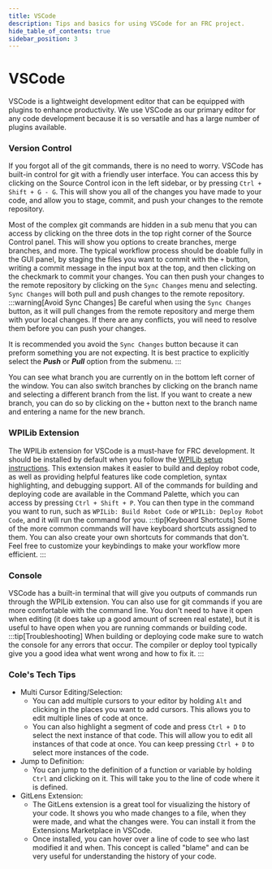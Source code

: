```yaml
---
title: VSCode
description: Tips and basics for using VSCode for an FRC project.
hide_table_of_contents: true
sidebar_position: 3
---
```


# VSCode
VSCode is a lightweight development editor that can be equipped with plugins to enhance productivity. We use VSCode as our primary editor for any code development because it is so versatile and has a large number of plugins available.

### Version Control
If you forgot all of the git commands, there is no need to worry. VSCode has built-in control for git with a friendly user interface. You can access this by clicking on the Source Control icon in the left sidebar, or by pressing `Ctrl + Shift + G - G`. This will show you all of the changes you have made to your code, and allow you to stage, commit, and push your changes to the remote repository.

Most of the complex git commands are hidden in a sub menu that you can access by clicking on the three dots in the top right corner of the Source Control panel. This will show you options to create branches, merge branches, and more. The typical workflow process should be doable fully in the GUI panel, by staging the files you want to commit with the `+` button, writing a commit message in the input box at the top, and then clicking on the checkmark to commit your changes. You can then push your changes to the remote repository by clicking on the `Sync Changes` menu and selecting. `Sync Changes` will both pull and push changes to the remote repository.
:::warning[Avoid Sync Changes]
Be careful when using the `Sync Changes` button, as it will pull changes from the remote repository and merge them with your local changes. If there are any conflicts, you will need to resolve them before you can push your changes.

It is recommended you avoid the `Sync Changes` button because it can preform something you are not expecting. It is best practice to explicitly select the ***Push*** or ***Pull*** option from the submenu.
:::

You can see what branch you are currently on in the bottom left corner of the window. You can also switch branches by clicking on the branch name and selecting a different branch from the list. If you want to create a new branch, you can do so by clicking on the `+` button next to the branch name and entering a name for the new branch.

### WPILib Extension
The WPILib extension for VSCode is a must-have for FRC development. It should be installed by default when you follow the [WPILib setup instructions](https://docs.wpilib.org/en/stable/docs/zero-to-robot/step-2/wpilib-setup.html). This extension makes it easier to build and deploy robot code, as well as providing helpful features like code completion, syntax highlighting, and debugging support. All of the commands for building and deploying code are available in the Command Palette, which you can access by pressing `Ctrl + Shift + P`. You can then type in the command you want to run, such as `WPILib: Build Robot Code` or `WPILib: Deploy Robot Code`, and it will run the command for you.
:::tip[Keyboard Shortcuts]
Some of the more common commands will have keyboard shortcuts assigned to them. You can also create your own shortcuts for commands that don't. Feel free to customize your keybindings to make your workflow more efficient.
:::

### Console
VSCode has a built-in terminal that will give you outputs of commands run through the WPILib extension. You can also use for git commands if you are more comfortable with the command line. You don't need to have it open when editing (it does take up a good amount of screen real estate), but it is useful to have open when you are running commands or building code.
:::tip[Troubleshooting]
When building or deploying code make sure to watch the console for any errors that occur. The compiler or deploy tool typically give you a good idea what went wrong and how to fix it.
:::

### Cole's Tech Tips
- Multi Cursor Editing/Selection:
    - You can add multiple cursors to your editor by holding `Alt` and clicking in the places you want to add cursors. This allows you to edit multiple lines of code at once.
    - You can also highlight a segment of code and press `Ctrl + D` to select the next instance of that code. This will allow you to edit all instances of that code at once. You can keep pressing `Ctrl + D` to select more instances of the code.
- Jump to Definition:
    - You can jump to the definition of a function or variable by holding `Ctrl` and clicking on it. This will take you to the line of code where it is defined.
- GitLens Extension:
    - The GitLens extension is a great tool for visualizing the history of your code. It shows you who made changes to a file, when they were made, and what the changes were. You can install it from the Extensions Marketplace in VSCode.
    - Once installed, you can hover over a line of code to see who last modified it and when. This concept is called "blame" and can be very useful for understanding the history of your code.